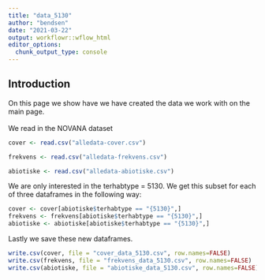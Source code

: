 ```yaml
---
title: "data_5130"
author: "bendsen"
date: "2021-03-22"
output: workflowr::wflow_html
editor_options:
  chunk_output_type: console
---
```


## Introduction
On this page we show have we have created the data we work with on the main page. <br><br>
We read in the NOVANA dataset
```r
cover <- read.csv("alledata-cover.csv")

frekvens <- read.csv("alledata-frekvens.csv")

abiotiske <- read.csv("alledata-abiotiske.csv")
```

We are only interested in the terhabtype = 5130. We get this subset for each of three dataframes in the following way:
```r
cover <- cover[abiotiske$terhabtype == "{5130}",]
frekvens <- frekvens[abiotiske$terhabtype == "{5130}",]
abiotiske <- abiotiske[abiotiske$terhabtype == "{5130}",]
```

Lastly we save these new dataframes.

```r
write.csv(cover, file = "cover_data_5130.csv", row.names=FALSE)
write.csv(frekvens, file = "frekvens_data_5130.csv", row.names=FALSE)
write.csv(abiotiske, file = "abiotiske_data_5130.csv", row.names=FALSE)
```





